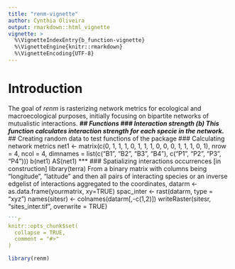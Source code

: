 ```yaml
---
title: "renm-vignette"
author: Cynthia Oliveira
output: rmarkdown::html_vignette
vignette: >
  %\VignetteIndexEntry{b_function-vignette}
  %\VignetteEngine{knitr::rmarkdown}
  %\VignetteEncoding{UTF-8}
---
```

# Introduction
The goal of *renm* is rasterizing network metrics for ecological and macroecological purposes, initially focusing on bipartite networks of mutualistic interactions.
***
## Functions
### Interaction strength (b)
This function calculates interaction strength for each specie in the network.
***
## Creating random data to test functions of the package
### Calculating network metrics
net1 <- matrix(c(0, 1, 1, 1, 0, 1, 1, 1, 0, 0, 0, 1, 1, 1, 0, 1), nrow = 4, ncol = 4, dimnames = list(c("B1", "B2", "B3", "B4"), c("P1", "P2", "P3", "P4")))
b(net1)
AS(net1)
***
### Spatializing interactions occurrences [in construction]
library(terra)
From a binary matrix with columns being "longitude", "latitude" and then all pairs of interacting species or an inverse edgelist of interactions aggregated to the coordinates, 
datarm <- as.data.frame(yourmatrix, xy=TRUE)
spac_inter <- rast(datarm, type = "xyz")
names(sitesr) <- colnames(datarm[,-c(1,2)])
writeRaster(sitesr, "sites_inter.tif", overwrite = TRUE)
```r


```r
knitr::opts_chunk$set(
  collapse = TRUE,
  comment = "#>"
)
```

```r
library(renm)
```
